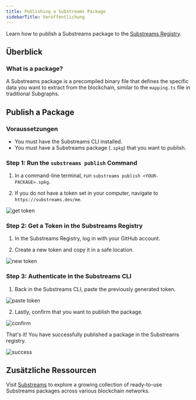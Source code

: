 ```yaml
---
title: Publishing a Substreams Package
sidebarTitle: Veröffentlichung
---
```


Learn how to publish a Substreams package to the [Substreams Registry](https://substreams.dev).

## Überblick

### What is a package?

A Substreams package is a precompiled binary file that defines the specific data you want to extract from the blockchain, similar to the `mapping.ts` file in traditional Subgraphs.

## Publish a Package

### Voraussetzungen

- You must have the Substreams CLI installed.
- You must have a Substreams package (`.spkg`) that you want to publish.

### Step 1: Run the `substreams publish` Command

1. In a command-line terminal, run `substreams publish <YOUR-PACKAGE>.spkg`.

2. If you do not have a token set in your computer, navigate to `https://substreams.dev/me`.

![get token](/img/1_get-token.png)

### Step 2: Get a Token in the Substreams Registry

1. In the Substreams Registry, log in with your GitHub account.

2. Create a new token and copy it in a safe location.

![new token](/img/2_new_token.png)

### Step 3: Authenticate in the Substreams CLI

1. Back in the Substreams CLI, paste the previously generated token.

![paste token](/img/3_paste_token.png)

2. Lastly, confirm that you want to publish the package.

![confirm](/img/4_confirm.png)

That's it! You have successfully published a package in the Substreams registry.

![success](/img/5_success.png)

## Zusätzliche Ressourcen

Visit [Substreams](https://substreams.dev/) to explore a growing collection of ready-to-use Substreams packages across various blockchain networks.
